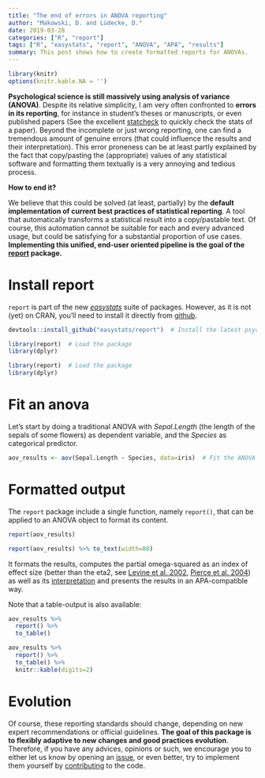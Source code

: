 ```yaml
---
title: "The end of errors in ANOVA reporting"
author: "Makowski, D. and Lüdecke, D."
date: 2019-03-28
categories: ["R", "report"]
tags: ["R", "easystats", "report", "ANOVA", "APA", "results"]
summary: This post shows how to create formatted reports for ANOVAs.
---
```



```r
library(knitr)
options(knitr.kable.NA = '')
```

**Psychological science is still massively using analysis of variance (ANOVA)**. Despite its relative simplicity, I am very often confronted to **errors in its reporting**, for instance in student's theses or manuscripts, or even published papers (See the excellent [statcheck](http://statcheck.io/) to quickly check the stats of a paper). Beyond the incomplete or just wrong reporting, one can find a tremendous amount of genuine errors (that could influence the results and their interpretation). This error proneness can be at least partly explained by the fact that copy/pasting the (appropriate) values of any statistical software and formatting them textually is a very annoying and tedious process.

**How to end it?**

We believe that this could be solved (at least, partially) by the **default implementation of current best practices of statistical reporting**. A tool that automatically transforms a statistical result into a copy/pastable text. Of course, this automation cannot be suitable for each and every advanced usage, but could be satisfying for a substantial proportion of use cases. **Implementing this unified, end-user oriented pipeline is the goal of the [report](https://github.com/easystats/report) package.**

# Install report

`report` is part of the new [*easystats*](https://github.com/easystats) suite of packages. However, as it is not (yet) on CRAN, you'll need to install it directly from [github](https://github.com/easystats/report).

```r
devtools::install_github("easystats/report")  # Install the latest psycho version

library(report)  # Load the package
library(dplyr)
```
```r
library(report)  # Load the package
library(dplyr)
```

# Fit an anova

Let's start by doing a traditional ANOVA with *Sepal.Length* (the length of the sepals of some flowers) as dependent variable, and the *Species* as categorical predictor.

```r
aov_results <- aov(Sepal.Length ~ Species, data=iris)  # Fit the ANOVA
```


# Formatted output

The `report` package include a single function, namely `report()`, that can be applied to an ANOVA object to format its content.

```r
report(aov_results)
```
```r
report(aov_results) %>% to_text(width=80)
```

It formats the results, computes the partial omega-squared as an index of effect size (better than the eta2, see [Levine et al. 2002](https://academic.oup.com/hcr/article-abstract/28/4/612/4331349), [Pierce et al. 2004](http://journals.sagepub.com/doi/abs/10.1177/0013164404264848)) as well as its [interpretation](http://imaging.mrc-cbu.cam.ac.uk/statswiki/FAQ/effectSize) and presents the results in an APA-compatible way.

Note that a table-output is also available:


```r
aov_results %>% 
  report() %>% 
  to_table()
```
```r
aov_results %>% 
  report() %>% 
  to_table() %>% 
  knitr::kable(digits=2)
```


# Evolution

Of course, these reporting standards should change, depending on new expert recommendations or official guidelines. **The goal of this package is to flexibly adaptive to new changes and good practices evolution**. Therefore, if you have any advices, opinions or such, we encourage you to either let us know by opening an [issue](https://github.com/easystats/report/issues), or even better, try to implement them yourself by [contributing](https://github.com/easystats/report/blob/master/.github/CONTRIBUTING.md) to the code. 


